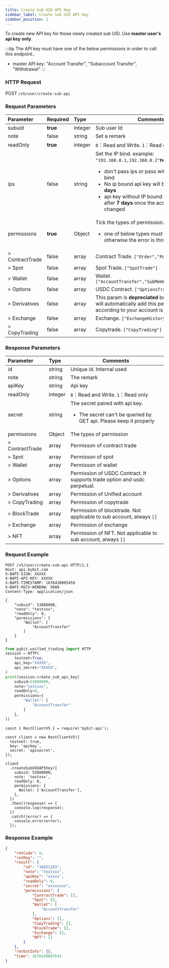 ```yaml
---
title: Create Sub UID API Key
sidebar_label: Create Sub UID API Key
sidebar_position: 2
---
```

To create new API key for those newly created sub UID. Use **master user's api key** **only**.

:::tip
The API key must have one of the below permissions in order to call this endpoint..
* master API key: "Account Transfer", "Subaccount Transfer", "Withdrawal"
:::

### HTTP Request
POST `/v5/user/create-sub-api`

### Request Parameters
| Parameter | Required | Type | Comments|
|:----- |:-------|:-----|------ |
|subuid |<b>true</b> |integer |Sub user Id|
|note |false |string |Set a remark |
|readOnly |<b>true</b> |integer |`0`：Read and Write. `1`：Read only |
|ips |false |string |Set the IP bind. example: `"192.168.0.1,192.168.0.2"`<b>note:</b><ul><li>don't pass ips or pass with `"*"` means no bind</li><li>No ip bound api key will be <b>invalid after 90 days</b></li><li>api key without IP bound will be invalid after <b>7 days</b> once the account password is changed</li></ul>|
|permissions |<b>true</b> |Object |Tick the types of permission.<ul><li> one of below types must be passed, otherwise the error is thrown</li></ul>|
|> ContractTrade |false |array |Contract Trade. `["Order","Position"]` |
|> Spot |false |array |Spot Trade. `["SpotTrade"]` |
|> Wallet |false |array |Wallet. `["AccountTransfer","SubMemberTransferList"]` |
|> Options |false |array |USDC Contract. `["OptionsTrade"]`|
|> Derivatives |false |array |This param is **depreciated** because system will automatically add this permission according to your account is UTA or Classic |
|> Exchange |false |array |Exchange. `["ExchangeHistory"]` |
|> CopyTrading |false |array |Copytrade. `["CopyTrading"]`|

### Response Parameters
| Parameter | Type | Comments|
|:----- |:-----|----- |
|id |string |Unique id. Internal used |
|note |string |The remark|
|apiKey |string |Api key |
|readOnly |integer |`0`：Read and Write. `1`：Read only |
|secret |string |The secret paired with api key.<ul><li>The secret can't be queried by GET api. Please keep it properly</li> </ul>|
|permissions |Object |The types of permission |
|> ContractTrade |array |Permisson of contract trade |
|> Spot |array |Permisson of spot |
|> Wallet |array |Permisson of wallet |
|> Options |array |Permission of USDC Contract. It supports trade option and usdc perpetual. |
|> Derivatives |array |Permission of Unified account |
|> CopyTrading |array |Permission of copytrade |
|> BlockTrade |array |Permission of blocktrade. Not applicable to sub account, always `[]` |
|> Exchange |array |Permission of exchange |
|> NFT |array |Permission of NFT. Not applicable to sub account, always `[]` |

### Request Example

<Tabs groupId="programming-languages">
<TabItem value="http" label="HTTP">

```http
POST /v5/user/create-sub-api HTTP/1.1
Host: api.bybit.com
X-BAPI-SIGN: XXXXX
X-BAPI-API-KEY: XXXXX
X-BAPI-TIMESTAMP: 1676430005459
X-BAPI-RECV-WINDOW: 5000
Content-Type: application/json

{
    "subuid": 53888000,
    "note": "testxxx",
    "readOnly": 0,
    "permissions": {
        "Wallet": [
            "AccountTransfer"
        ]
    }
}
```

</TabItem>
<TabItem value="python" label="Python">

```python
from pybit.unified_trading import HTTP
session = HTTP(
    testnet=True,
    api_key="XXXXX",
    api_secret="XXXXX",
)
print(session.create_sub_api_key(
    subuid=53888000,
    note="testxxx",
    readOnly=0,
    permissions={
        "Wallet": [
            "AccountTransfer"
        ]
    },
))
```

</TabItem>

<TabItem value="Node" label="Node.js">

```n4js
const { RestClientV5 } = require('bybit-api');

const client = new RestClientV5({
  testnet: true,
  key: 'apikey',
  secret: 'apisecret',
});

client
  .createSubUIDAPIKey({
    subuid: 53888000,
    note: 'testxxx',
    readOnly: 0,
    permissions: {
      Wallet: ['AccountTransfer'],
    },
  })
  .then((response) => {
    console.log(response);
  })
  .catch((error) => {
    console.error(error);
  });
```

</TabItem>
</Tabs>

### Response Example

```json
{
    "retCode": 0,
    "retMsg": "",
    "result": {
        "id": "16651283",
        "note": "testxxx",
        "apiKey": "xxxxx",
        "readOnly": 0,
        "secret": "xxxxxxxx",
        "permissions": {
            "ContractTrade": [],
            "Spot": [],
            "Wallet": [
                "AccountTransfer"
            ],
            "Options": [],
            "CopyTrading": [],
            "BlockTrade": [],
            "Exchange": [],
            "NFT": []
        }
    },
    "retExtInfo": {},
    "time": 1676430007643
}
```
